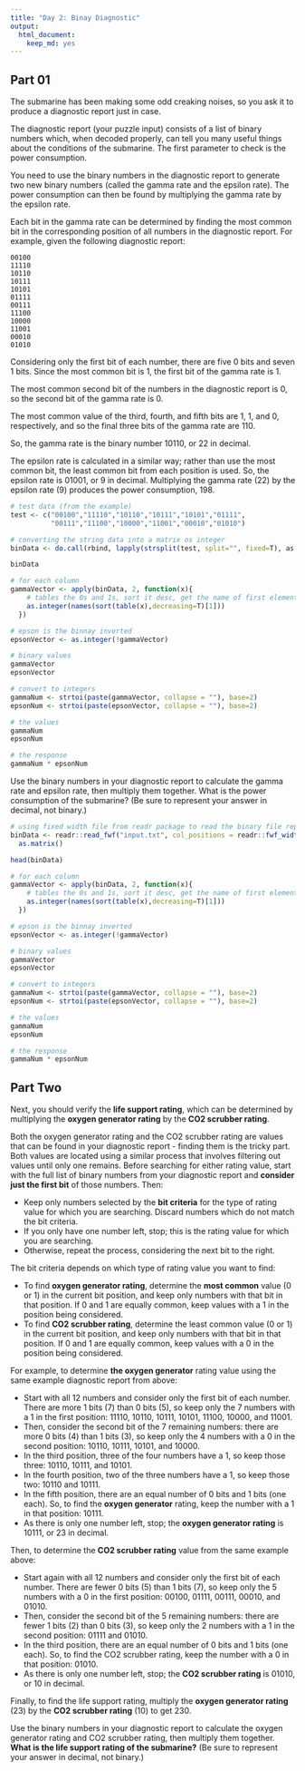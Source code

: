 ```yaml
---
title: "Day 2: Binay Diagnostic"
output:
  html_document:
    keep_md: yes
---
```


## Part 01

The submarine has been making some odd creaking noises, so you ask it to produce a diagnostic report just in case.

The diagnostic report (your puzzle input) consists of a list of binary numbers which, when decoded properly, can tell you many useful things about the conditions of the submarine. The first parameter to check is the power consumption.

You need to use the binary numbers in the diagnostic report to generate two new binary numbers (called the gamma rate and the epsilon rate). The power consumption can then be found by multiplying the gamma rate by the epsilon rate.

Each bit in the gamma rate can be determined by finding the most common bit in the corresponding position of all numbers in the diagnostic report. For example, given the following diagnostic report:

```
00100
11110
10110
10111
10101
01111
00111
11100
10000
11001
00010
01010
```

Considering only the first bit of each number, there are five 0 bits and seven 1 bits. Since the most common bit is 1, the first bit of the gamma rate is 1.

The most common second bit of the numbers in the diagnostic report is 0, so the second bit of the gamma rate is 0.

The most common value of the third, fourth, and fifth bits are 1, 1, and 0, respectively, and so the final three bits of the gamma rate are 110.

So, the gamma rate is the binary number 10110, or 22 in decimal.

The epsilon rate is calculated in a similar way; rather than use the most common bit, the least common bit from each position is used. So, the epsilon rate is 01001, or 9 in decimal. Multiplying the gamma rate (22) by the epsilon rate (9) produces the power consumption, 198.

```r

# test data (from the example)
test <- c("00100","11110","10110","10111","10101","01111",
          "00111","11100","10000","11001","00010","01010")

# converting the string data into a matrix os integer
binData <- do.call(rbind, lapply(strsplit(test, split="", fixed=T), as.numeric))

binData

# for each column 
gammaVector <- apply(binData, 2, function(x){
    # tables the 0s and 1s, sort it desc, get the name of first element (most frequent)
    as.integer(names(sort(table(x),decreasing=T)[1]))
  })

# epson is the binnay inverted
epsonVector <- as.integer(!gammaVector)

# binary values
gammaVector
epsonVector

# convert to integers
gammaNum <- strtoi(paste(gammaVector, collapse = ""), base=2)
epsonNum <- strtoi(paste(epsonVector, collapse = ""), base=2)

# the values
gammaNum
epsonNum

# the response
gammaNum * epsonNum

```

Use the binary numbers in your diagnostic report to calculate the gamma rate and epsilon rate, then multiply them together. What is the power consumption of the submarine? (Be sure to represent your answer in decimal, not binary.)

```r

# using fixed width file from readr package to read the binary file representation
binData <- readr::read_fwf("input.txt", col_positions = readr::fwf_widths(rep(1,12)) , col_types = "i") |> 
  as.matrix()

head(binData)

# for each column 
gammaVector <- apply(binData, 2, function(x){
    # tables the 0s and 1s, sort it desc, get the name of first element (most frequent)
    as.integer(names(sort(table(x),decreasing=T)[1]))
  })

# epson is the binnay inverted
epsonVector <- as.integer(!gammaVector)

# binary values
gammaVector
epsonVector

# convert to integers
gammaNum <- strtoi(paste(gammaVector, collapse = ""), base=2)
epsonNum <- strtoi(paste(epsonVector, collapse = ""), base=2)

# the values
gammaNum
epsonNum

# the response
gammaNum * epsonNum

```

## Part Two

Next, you should verify the **life support rating**, which can be determined by multiplying the **oxygen generator rating** by the **CO2 scrubber rating**.

Both the oxygen generator rating and the CO2 scrubber rating are values that can be found in your diagnostic report - finding them is the tricky part. Both values are located using a similar process that involves filtering out values until only one remains. Before searching for either rating value, start with the full list of binary numbers from your diagnostic report and **consider just the first bit** of those numbers. Then:

* Keep only numbers selected by the **bit criteria** for the type of rating value for which you are searching. Discard numbers which do not match the bit criteria.
* If you only have one number left, stop; this is the rating value for which you are searching.
* Otherwise, repeat the process, considering the next bit to the right.

The bit criteria depends on which type of rating value you want to find:

* To find **oxygen generator rating**, determine the **most common** value (0 or 1) in the current bit position, and keep only numbers with that bit in that position. If 0 and 1 are equally common, keep values with a 1 in the position being considered.
* To find **CO2 scrubber rating**, determine the least common value (0 or 1) in the current bit position, and keep only numbers with that bit in that position. If 0 and 1 are equally common, keep values with a 0 in the position being considered.

For example, to determine **the oxygen generator** rating value using the same example diagnostic report from above:

* Start with all 12 numbers and consider only the first bit of each number. There are more 1 bits (7) than 0 bits (5), so keep only the 7 numbers with a 1 in the first position: 11110, 10110, 10111, 10101, 11100, 10000, and 11001.
* Then, consider the second bit of the 7 remaining numbers: there are more 0 bits (4) than 1 bits (3), so keep only the 4 numbers with a 0 in the second position: 10110, 10111, 10101, and 10000.
* In the third position, three of the four numbers have a 1, so keep those three: 10110, 10111, and 10101.
* In the fourth position, two of the three numbers have a 1, so keep those two: 10110 and 10111.
* In the fifth position, there are an equal number of 0 bits and 1 bits (one each). So, to find the **oxygen generator** rating, keep the number with a 1 in that position: 10111.
* As there is only one number left, stop; the **oxygen generator rating** is 10111, or 23 in decimal.

Then, to determine the **CO2 scrubber rating** value from the same example above:

* Start again with all 12 numbers and consider only the first bit of each number. There are fewer 0 bits (5) than 1 bits (7), so keep only the 5 numbers with a 0 in the first position: 00100, 01111, 00111, 00010, and 01010.
* Then, consider the second bit of the 5 remaining numbers: there are fewer 1 bits (2) than 0 bits (3), so keep only the 2 numbers with a 1 in the second position: 01111 and 01010.
* In the third position, there are an equal number of 0 bits and 1 bits (one each). So, to find the CO2 scrubber rating, keep the number with a 0 in that position: 01010.
* As there is only one number left, stop; the **CO2 scrubber rating** is 01010, or 10 in decimal.

Finally, to find the life support rating, multiply the **oxygen generator rating** (23) by the **CO2 scrubber rating** (10) to get 230.

Use the binary numbers in your diagnostic report to calculate the oxygen generator rating and CO2 scrubber rating, then multiply them together. **What is the life support rating of the submarine?** (Be sure to represent your answer in decimal, not binary.)

